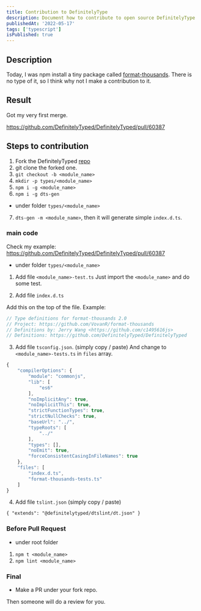 ```yaml
---
title: Contribution to DefinitelyType
description: Document how to contribute to open source DefinitelyType
publishedAt: '2022-05-17'
tags: ['typescript']
isPublished: true
---
```


## Description

Today, I was npm install a tiny package called [format-thousands](https://www.npmjs.com/package/format-thousands).
There is no type of it, so I think why not I make a contribution to it.

## Result
Got my very first merge.

https://github.com/DefinitelyTyped/DefinitelyTyped/pull/60387

## Steps to contribution

1. Fork the DefinitelyTyped [repo](https://github.com/DefinitelyTyped/DefinitelyTyped)
2. git clone the forked one.
3. `git checkout -b <module_name>`
4. `mkdir -p types/<module_name>`
5. `npm i -g <module_name>`
6. `npm i -g dts-gen`

- under folder `types/<module_name>`
7. `dts-gen -m <module_name>`, then it will generate simple `index.d.ts`.

### main code 

Check my example:
https://github.com/DefinitelyTyped/DefinitelyTyped/pull/60387

- under folder `types/<module_name>`

1. Add file `<module_name>-test.ts`
Just import the `<module_name>` and do some test.

2. Add file `index.d.ts`

Add this on the top of the file. 
Example:
```ts fileName=index.d.ts
// Type definitions for format-thousands 2.0
// Project: https://github.com/VovanR/format-thousands
// Definitions by: Jerry Wang <https://github.com/c1495616js>
// Definitions: https://github.com/DefinitelyTyped/DefinitelyTyped
```


3. Add file `tsconfig.json`. (simply copy / paste)
And change to `<module_name>-tests.ts` in `files` array.

```ts showLineNumbers
{
    "compilerOptions": {
        "module": "commonjs",
        "lib": [
            "es6"
        ],
        "noImplicitAny": true,
        "noImplicitThis": true,
        "strictFunctionTypes": true,
        "strictNullChecks": true,
        "baseUrl": "../",
        "typeRoots": [
            "../"
        ],
        "types": [],
        "noEmit": true,
        "forceConsistentCasingInFileNames": true
    },
    "files": [
        "index.d.ts",
        "format-thousands-tests.ts"
    ]
}
```

4. Add file `tslint.json` (simply copy / paste)
```
{ "extends": "@definitelytyped/dtslint/dt.json" }
```


### Before Pull Request

- under root folder

1. `npm t <module_name>`
2. `npm lint <module_name>`

### Final

- Make a PR under your fork repo.

Then someone will do a review for you.
